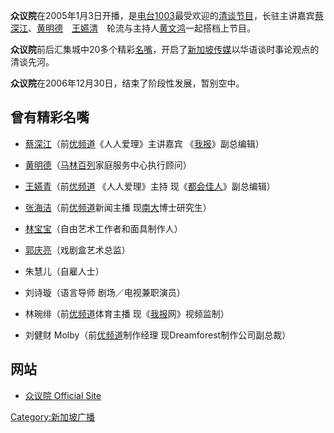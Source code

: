 {{unreferenced|time=2012-05-30T23:06:53+00:00}}
'''众议院'''在2005年1月3日开播，是[[Radio_1003|电台1003]]最受欢迎的[[清谈节目|清谈节目]]，长驻主讲嘉宾[[蔡深江|蔡深江]]、[[黄明德|黄明德]]　[[王嬿清|王嬿清]]　轮流与主持人[[黄文鸿|黄文鸿]]一起搭档上节目。

'''众议院'''前后汇集城中20多个精彩[[名嘴|名嘴]]，开启了[[新加坡媒体|新加坡传媒]]以华语谈时事论观点的清谈先河。

'''众议院'''在2006年12月30日，结束了阶段性发展，暂别空中。

== 曾有精彩名嘴 ==

*[[蔡深江|蔡深江]]（前[[优频道|优频道]]《人人爱理》主讲嘉宾 《[[我报|我报]]》副总编辑）

*[[黄明德|黄明德]]（[[马林百列|马林百列]]家庭服务中心执行顾问）

*[[王嬿青|王嬿青]]（前[[优频道|优频道]] 《人人爱理》主持 现《[[都会佳人|都会佳人]]》副总编辑）

*[[张海洁|张海洁]]（前[[优频道|优频道]]新闻主播 现[[南大|南大]]博士研究生）

*[[林宝宝|林宝宝]]（自由艺术工作者和面具制作人）

*[[郭庆亮|郭庆亮]]（戏剧盒艺术总监）

*朱慧儿（自雇人士）

*刘诗璇（语言导师 剧场／电视兼职演员）

*林琬绯（前[[优频道|优频道]]体育主播 现《[[我报|我报]]网》视频监制）
 
*刘健财 Molby（前[[优频道|优频道]]制作经理 现Dreamforest制作公司副总裁）

== 网站 ==
*[https://archive.is/20130418150355/http://mypaper.sg/mypodcast/zyy/zyy.html 众议院 Official Site]
{{singapore-stub}}

[[Category:新加坡广播|Category:新加坡广播]]